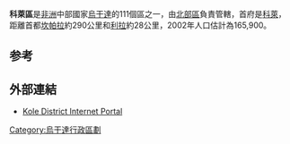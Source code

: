 {{Infobox settlement
|name=科萊區
|settlement_type=
|native_name      =
|nickname           = 
|image_skyline      
|image_size          = 
|image_caption       =
|image_flag         = 
|image_seal         =
|image_map          = <!-- 檔案不存在 Kole District Uganda.png -->
|map_caption        = 
|coordinates_region   = UG
|subdivision_type1  = 國家
|subdivision_name1  = {{flag|Uganda}}
|subdivision_type2  = 地理區
|subdivision_name2  = [[北部區_(烏干達)|北部區]]
|subdivision_type3  = 首府
|subdivision_name3 = [[科萊|科萊]]
|subdivision_type4 = 
|subdivision_name4 = 
|leader_title       =
|leader_name        =
|established_title  =
|established_date   = 
|area_magnitude     = 
|area_total_km2         =  
|area_land_km2          = 
|area_water_km2         = 
|population_as_of   = 2002估計
|population_note    = 
|population_total   =165900
|population_metro   = 
|population_density_km2 = 
|timezone           =[[東非時間|東非時間]]
|utc_offset         = +3
|timezone_DST       = 
|utc_offset_DST     = 
|latd=02|latm=24|lats=|latNS=N
|longd=32|longm=48|longs=|longEW=E
|elevation_m          = 
|blank_name             =
|blank_info             =
|website            = [https://web.archive.org/web/20130829144214/http://kole.go.ug/]
|footnotes          = 
}}

'''科萊區'''是[[非洲|非洲]]中部國家[[烏干達|烏干達]]的111個區之一，由[[北部區_(烏干達)|北部區]]負責管轄，首府是[[科萊|科萊]]，距離首都[[坎帕拉|坎帕拉]]約290公里和[[利拉|利拉]]約28公里，2002年人口估計為165,900。

==参考==
{{reflist}}

==外部連結==
*[https://web.archive.org/web/20130829144214/http://kole.go.ug/ Kole District Internet Portal]

{{coord|02|24|N|32|48|E|region:UG_type:adm1st_source:GNS-enwiki|display=title}}

{{Uganda-stub}}
{{烏干達行政區劃}}

[[Category:烏干達行政區劃|Category:烏干達行政區劃]]